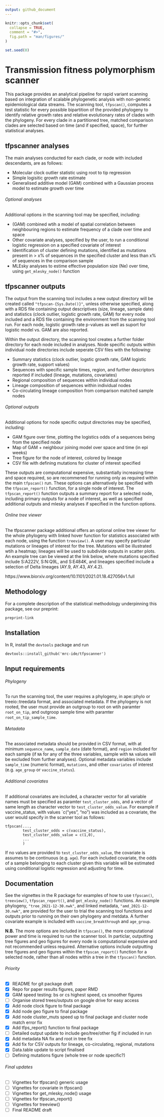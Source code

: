 ```yaml
---
output: github_document
---
```


<!-- README.md is generated from README.Rmd. Please edit that file -->

```r
knitr::opts_chunk$set(
  collapse = TRUE, 
  comment = "#>", 
  fig.path = "man/figures/"
)

set.seed(0)

```

# Transmission fitness polymorphism scanner


This package provides an analytical pipeline for rapid variant scanning based on integration of scalable phylogenetic analysis with non-genetic epidemiological data streams. The scanning tool, `tfpscan()`, computes a test statistic for every possible bipartition of the provided phylogeny to identify relative growth rates and relative evolutionary rates of clades with the phylogeny. For every clade in a partitioned tree, matched comparison clades are selected based on time (and if specified, space), for further statistical analyses. 

## tfpscanner analyses

The main analyses conducted for each clade, or node with included descendants, are as follows:

* Molecular clock outlier statistic using root to tip regression 
* Simple logisitic growth rate estimate
* Generalised additive model (GAM) combined with a Gaussian process model to estimate growth over time

###### Optional analyses

Additional options in the scanning tool may be specified, including:

* (GAM) combined wtih a model of spatial correlation between neighbouring regions to estimate frequency of a clade over time and space
* Other covariate analyses, specified by the user, to run a conditional logistic regression on a specified covariate of interest
* Identification of cluster defining mutations, identified as mutations present in > x% of sequences in the specified cluster and less than x% of sequences in the comparison sample
* MLEsky analyses to estime effective population size (Ne) over time, using `get_mlesky_node()` function

## tfpscanner outputs

The output from the scanning tool includes a new output directory will be created called `"tfpscan-{Sys.Date()}"`, unless otherwise specified, along with a RDS file containing output descriptives (size, lineage, sample date) and statistics (clock outlier, logistic growth rate, GAM) for every node included and a RDS file containing the environment from the scanning tool run. For each node, logistic growth rate p-values as well as suport for logistic model vs. GAM are also reported. 

Within the output directory, the scanning tool creates a further folder directory for each node included in analyses. Node specific outputs within individual node directories include seperate CSV files with the following: 

* Summary statistics (clock outlier, logstic growth rate, GAM logistic growth rate, support values)
* Sequences with specific sample times, region, and further descriptors reported if included (lineage, mutations, covariates)
* Regional composition of sequences within individual nodes 
* Lineage composition of sequences within individual nodes
* Co-circulating lineage composition from comparison matched sample nodes

###### Optional outputs

Additional options for node specific output directories may be specified, including: 

* GAM figure over time, plotting the logistics odds of a sequences being from the specified node
* Map of GAM + neighbour joining model over space and time (in epi weeks)
* Tree figure for the node of interest, colored by lineage 
* CSV file with defining mutations for cluster of interest specified

These outputs are computational expensive, substantially increasing time and space required, so are recommened for running only as required within the main `tfpscan()` run. These options can alternatively be specified with the `tfpscan_report()` function, for a single node of interest. The `tfpscan_report()` function outputs a summary report for a selected node, including primary outputs for a node of interest, as well as specified additional outputs and mlesky analyses if specified in the function options. 


###### Online tree viewer

The tfpscanner package additional offers an optional online tree viewer for the whole phylogeny with linked hover function for statistics associated with each node, using the function `treeview()`. A user may specify particular mutations or lineages of interest for the tree. Mutations will be illustrated wtih a heatmap; lineages will be used to subdivide outputs in scatter plots.  An example tree can be viewed at the link below, where mutations specified include S:A222V, S:N:Q9L, and S:E484K, and lineages specified include a selection of Delta lineages (AY.9, AY.43, AY.4.2). 

https://www.biorxiv.org/content/10.1101/2021.01.18.427056v1.full


## Methodology

For a complete description of the statistical methodology underpinning this package, see our preprint:

`preprint-link`


## Installation

In R, install the `devtools` package and run 
```
devtools::install_github('mrc-ide/tfpscanner')
```

## Input requirements

###### Phylogeny

To run the scanning tool, the user requires a phylogeny, in ape::phylo or treeio::treedata format, and associated metadata. If the phylogeny is not rooted, the user must provide an outgroup to root on wtih paramter `root_on_tip`, and outgroop sample time with paramter `root_on_tip_sample_time`. 

###### Metadata

The associated metadata should be provided in CSV format, with at minimum `sequence_name`, `sample_date` (date format), and `region` included for each sample (if `NA` for any of the three variables, sample with `NA` values will be excluded from further analyses). Optional metadata variables include `sample_time` (numeric format), `mutations`, and other `covariates` of interest (e.g. `age_group` or `vaccine_status`). 


###### Additional covariates 

If additional covariates are included, a character vector for all variable names must be specified as paramter `test_cluster_odds`, and a vector of same length as character vector to `test_cluster_odds_value`. For example if vaccine_status, with values `c("yes", "no") was included as a covariate, the user would specify in the scanner tool as follows: 

```
tfpscan(..., 
        test_cluster_odds = c(vaccine_status),
        test_cluster_odds_value = c(1,0),
        ...
        )
```
If no values are provided to `test_cluster_odds_value`, the covariate is assumes to be continuous (e.g. `age`). For each included covariate, the odds of a sample belonging to each cluster given this variable will be estimated using conditional logistic regression and adjusting for time. 


## Documentation 

See the vignettes in the R package for examples of how to use `tfpscan()`, `treeview()`, `tfpscan_report()`, and `get_mlesky_node()` functions. An example phylogeny, `"tree_2021-12-30.nwk"`, and linked metadata, `"amd_2021-12-30.nwk"`, are provided for the user to trial the scanning tool functions and outputs prior to running on their own phylogeny and metdata. A further covariate example is included with `vaccine_breakthrough` and `age_group`. 

**N.B.** The more options are included in `tfpscan()`, the more computational power and time is required to run the scanner tool. In particlar, outputting tree figures and geo figures for every node is computational expensive and not recommended unless required. Alternative options include outputting tree figures and geo figures within the `tfpscan_report()` function for a selected node, rather than all nodes within a tree in the `tfpscan()` function.



###### Priority

- [x] README for git package draft
- [x] Repo for paper results figures, paper RMD
- [x] GAM speed testing: bs or cs highest speed, cs smoother figures
- [ ] Organise stored trees/outputs on google drive for easy access
- [x] Add node clock figure to final package  
- [x] Add node geo figure to final package  
- [x] Add node cluster_muts speed up to final package and cluster node match error fix 
- [x] Add tfps_report() function to final package 
- [ ] Detailed output update to include geo/tree/other fig if included in run
- [x] Add metadata NA fix and root in tree fix
- [x] Add fix for CSV outputs for lineage, co-circulating, regional, mutations
- [x] Data.table update to script finalised
- [ ] Defining mutations figure (whole tree or node specific?)

###### Final updates 

- [ ] Vignettes for tfpscan() generic usage
- [ ] Vignettes for covariate in tfpscan() 
- [ ] Vignettes for get_mlesky_node() usage
- [ ] Vignettes for tfpscan_report()  
- [ ] Vignettes for treeview()  
- [ ] Final README draft



